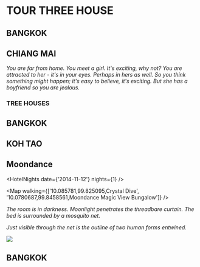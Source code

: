 
# TOUR THREE HOUSE

## BANGKOK

## CHIANG MAI

_You are far from home._
_You meet a girl._
_It's exciting, why not?_
_You are attracted to her - it's in your eyes._
_Perhaps in hers as well._
_So you think something might happen; it's easy to believe, it's exciting._
_But she has a boyfriend so you are jealous._

### TREE HOUSES

## BANGKOK

## KOH TAO

## Moondance

<HotelNights date={'2014-11-12'} nights={1} />

<Map walking={['10.085781,99.825095,Crystal Dive', '10.0780687,99.8458561,Moondance Magic View Bungalow']} />

_The room is in darkness. Moonlight penetrates the threadbare curtain. The bed is surrounded by a mosquito net._

_Just visible through the net is the outline of two human forms entwined._

<img src={thebeach2000} />

## BANGKOK
